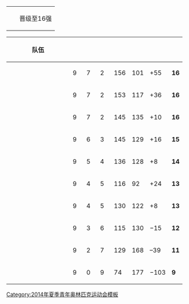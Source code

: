 {| class="infobox bordered"
|-
|width=10px bgcolor="#ccffcc"| ||晋级至16强
|}
{| class="wikitable" style="text-align:center;font-size:95%"
|-
!width=150|队伍
!width=20|{{abbr|场|比赛场次}}
!width=20|{{abbr|胜|胜利}}
!width=20|{{abbr|负|失败}}
!width=30|{{abbr|得|得分}}
!width=30|{{abbr|失|失分}}
!width=30|{{abbr|差|得失分差}}
!width=20|{{abbr|积|积分}}
|- style="background-color:#ccffcc"
| style="text-align:left;" |{{flagIOC|ARG|2014年夏季青年}}
|9||7||2||156||101||+55||'''16'''
|- style="background-color:#ccffcc"
| style="text-align:left;" |{{flagIOC|RUS|2014年夏季青年}}
|9||7||2||153||117||+36||'''16'''
|- style="background-color:#ccffcc"
| style="text-align:left;" |{{flagIOC|ESP|2014年夏季青年}}
|9||7||2||145||135||+10||'''16'''
|- style="background-color:#ccffcc"
| style="text-align:left;" |{{flagIOC|NZL|2014年夏季青年}}
|9||6||3||145||129||+16||'''15'''
|- style="background-color:#ccffcc"
| style="text-align:left;" |{{flagIOC|VEN|2014年夏季青年}}
|9||5||4||136||128||+8||'''14'''
|- style="background-color:#ccffcc"
| style="text-align:left;" |{{flagIOC|BRA|2014年夏季青年}}
|9||4||5||116||92||+24||'''13'''
|- style="background-color:#ccffcc"
| style="text-align:left;" |{{flagIOC|ROU|2014年夏季青年}}
|9||4||5||130||122||+8||'''13'''
|- style="background-color:#ccffcc"
| style="text-align:left;" |{{flagIOC|TUN|2014年夏季青年}}
|9||3||6||115||130||−15||'''12'''
|-
| style="text-align:left;" |{{flagIOC|AND|2014年夏季青年}}
|9||2||7||129||168||–39||'''11'''
|-
| style="text-align:left;" |{{flagIOC|GUA|2014年夏季青年}}
|9||0||9||74||177||−103||'''9'''
|}<noinclude>
[[Category:2014年夏季青年奥林匹克运动会模板]]
</noinclude>